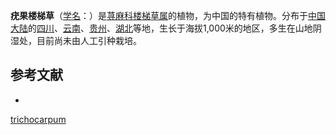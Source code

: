 {{Speciesbox
| name = 疣果楼梯草
| status = 
| status_system = 
| image =
| genus = Elatostema
| species = trichocarpum
| authority = Hand.-Mazz.
}}

'''疣果楼梯草'''（[[学名|学名]]：{{lang|la|''Elatostema trichocarpum''}}）是[[荨麻科|荨麻科]][[楼梯草属|楼梯草属]]的植物，为中国的特有植物。分布于[[中国大陆|中国大陆]]的[[四川|四川]]、[[云南|云南]]、[[贵州|贵州]]、[[湖北|湖北]]等地，生长于海拔1,000米的地区，多生在山地阴湿处，目前尚未由人工引种栽培。

== 参考文献 ==
<div class="references-small">
* {{cite web| url =http://www.bioinfo.cn/db05/KmzwSpecies.php?action=view&id=23293| title =疣果楼梯草| work =《中国高等植物数据库全库》| publisher =中国科学院微生物研究所| author =昆明植物研究所| accessdate =2009-02-25| deadurl =yes| archiveurl =https://web.archive.org/web/20160305073026/http://www.bioinfo.cn/db05/KmzwSpecies.php?action=view&id=23293| archivedate =2016-03-05}}
</div>
{{Taxonbar|from=Q15232149}}

{{DEFAULTSORT:Elatostema trichocarpum}}
[[Category:楼梯草属|trichocarpum]]


{{Urticaceae-stub}}